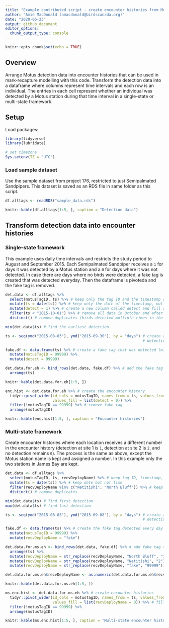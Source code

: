 ```yaml
---
title: "Example contributed script - create encounter histories from Motus detection data"
author: "Amie MacDonald (amacdonald@birdscanada.org)"
date: "2020-06-23"
output: github_document
editor_options: 
  chunk_output_type: console
---
```


```r
knitr::opts_chunk$set(echo = TRUE)
```

## Overview

Arrange Motus detection data into encounter histories that can be used in mark-recapture modelling with this code. Transform the detection data into a dataframe where columns represent time intervals and each row is an individual. The entries in each cell represent whether an individual was detected by a Motus station during that time interval in a single-state or multi-state framework.

## Setup

Load packages:

```r
library(tidyverse)
library(lubridate)

# set timezone
Sys.setenv(TZ = "UTC")

```

### Load sample dataset

Use the sample dataset from project 176, restricted to just Semipalmated Sandpipers. This dataset is saved as an RDS file in same folder as this script.

```r

df.alltags <- readRDS("sample_data.rds")

```

```r

knitr::kable(df.alltags[1:5, ], caption = "Detection data")

```

## Transform detection data into encounter histories

### Single-state framework

This example uses daily time intervals and restricts the study period to August and September 2015. Each Semipalmated Sandpiper receives a `1` for days it was detected by a Motus station and a `0` for days where it was not detected. In case there are days where no birds were detected, a fake tag is created that was detected everyday. Then the dataframe is pivoteda and the fake tag is removed.

```r

det.data <- df.alltags %>% 
  select(motusTagID, ts) %>% # keep only the tag ID and the timestamp of the detection
  mutate(ts = date(ts)) %>% # keep only the date of the timestamp, not the time of day
  mutate(detect = 1) %>% # create a new column called detect and fill with 1 for each detection
  filter(ts < "2015-10-01") %>% # remove all data in October and after
  distinct() # remove duplicates (birds detected multiple times in the same day)

min(det.data$ts) # find the earliest detection

ts <- seq(ymd("2015-08-03"), ymd("2015-09-30"), by = "days") # create a sequence of all dates from the first 
                                                             # detection to the end of September

fake.df <- data.frame(ts) %>% # create a fake tag that was detected (with a false code) on all days
  mutate(motusTagID = 99999) %>% 
  mutate(detect = 99999)

det.data.for.eh <- bind_rows(det.data, fake.df) %>% # add the fake tag to the real detection data
  arrange(ts)

```

```r

knitr::kable(det.data.for.eh[1:5, ])

```


```r
enc.hist <- det.data.for.eh %>% # create the encounter history
  tidyr::pivot_wider(id_cols = motusTagID, names_from = ts, values_from = detect, # transform the data
                     values_fill = list(detect = 0)) %>%                          # fill all empty cells with 0
  filter(!motusTagID == 99999) %>% # remove fake tag
  arrange(motusTagID)

```

```r

knitr::kable(enc.hist[1:5, ], caption = "Encounter histories")

```

### Multi-state framework

Create encounter histories where each location receives a different number in the encounter history (detection at site 1 is `1`, detection at site 2 is `2`, and no detection remains `0`). The process is the same as above, except the Motus station name is kept and assigned a number. In this example only the two stations in James Bay are kept.

```r

det.data <- df.alltags %>% 
  select(motusTagID, ts, recvDeployName) %>% # keep tag ID, timestamp, and receiver name
  mutate(ts = date(ts)) %>% # keep date but not time
  filter(recvDeployName %in% c("Netitishi", "North Bluff")) %>% # keep only receivers in James Bay
  distinct() # remove duplicates

min(det.data$ts) # find first detection
max(det.data$ts) # find last detection

ts <- seq(ymd("2015-08-03"), ymd("2015-09-08"), by = "days") # create a sequence of all days between first and last
                                                             # detection

fake.df <- data.frame(ts) %>% # create the fake tag detected every day
  mutate(motusTagID = 99999) %>% 
  mutate(recvDeployName = "fake")

det.data.for.ms.eh <- bind_rows(det.data, fake.df) %>% # add fake tag to detection data
  arrange(ts) %>% 
  mutate(recvDeployName = str_replace(recvDeployName, "North Bluff", "1")) %>% # replace receiver names with numbers
  mutate(recvDeployName = str_replace(recvDeployName, "Netitishi", "2")) %>% 
  mutate(recvDeployName = str_replace(recvDeployName, "fake", "99999"))

det.data.for.ms.eh$recvDeployName <- as.numeric(det.data.for.ms.eh$recvDeployName) # format as numbers 

```

```r

knitr::kable(det.data.for.ms.eh[1:5, ])

```

```r

ms.enc.hist <- det.data.for.ms.eh %>% # create encounter histories
  tidyr::pivot_wider(id_cols = motusTagID, names_from = ts, values_from = recvDeployName,
                     values_fill = list(recvDeployName = 0)) %>% # fill 0 for days a bird wasn't detected
  filter(!motusTagID == 99999) %>% 
  arrange(motusTagID)

```

```r

knitr::kable(ms.enc.hist[1:5, ], caption = "Multi-state encounter histories")

```